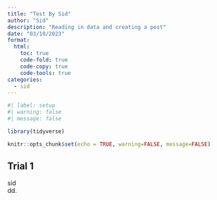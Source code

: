 ```yaml
---
title: "Test By Sid"
author: "Sid"
description: "Reading in data and creating a post"
date: "03/10/2023"             
format:
  html:
    toc: true
    code-fold: true
    code-copy: true
    code-tools: true
categories:
  - sid
---
```


```r
#| label: setup
#| warning: false
#| message: false

library(tidyverse)

knitr::opts_chunk$set(echo = TRUE, warning=FALSE, message=FALSE)
```

## Trial 1

sid            
dd.      











